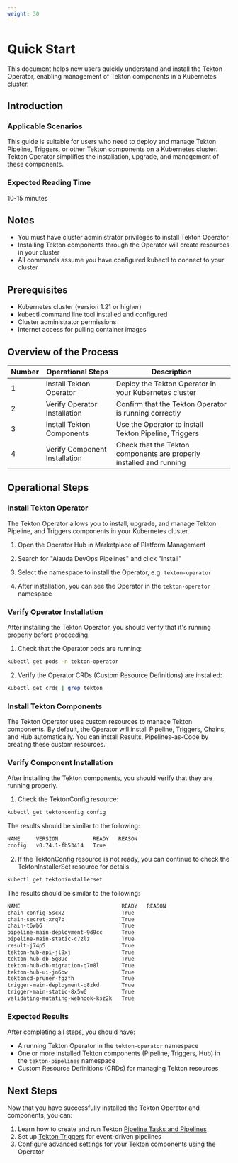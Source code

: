 ```yaml
---
weight: 30
---
```


# Quick Start

This document helps new users quickly understand and install the Tekton Operator, enabling management of Tekton components in a Kubernetes cluster.

## Introduction

### Applicable Scenarios

This guide is suitable for users who need to deploy and manage Tekton Pipeline, Triggers, or other Tekton components on a Kubernetes cluster. Tekton Operator simplifies the installation, upgrade, and management of these components.

### Expected Reading Time

10-15 minutes

## Notes

- You must have cluster administrator privileges to install Tekton Operator
- Installing Tekton components through the Operator will create resources in your cluster
- All commands assume you have configured kubectl to connect to your cluster

## Prerequisites

- Kubernetes cluster (version 1.21 or higher)
- kubectl command line tool installed and configured
- Cluster administrator permissions
- Internet access for pulling container images

## Overview of the Process

| Number | Operational Steps | Description |
|--------|-------------------|-------------|
| 1 | Install Tekton Operator | Deploy the Tekton Operator in your Kubernetes cluster |
| 2 | Verify Operator Installation | Confirm that the Tekton Operator is running correctly |
| 3 | Install Tekton Components | Use the Operator to install Tekton Pipeline, Triggers |
| 4 | Verify Component Installation | Check that the Tekton components are properly installed and running |

## Operational Steps

### Install Tekton Operator

The Tekton Operator allows you to install, upgrade, and manage Tekton Pipeline, and Triggers components in your Kubernetes cluster.

1. Open the Operator Hub in Marketplace of Platform Management

2. Search for "Alauda DevOps Pipelines" and click "Install"

3. Select the namespace to install the Operator, e.g. `tekton-operator`

4. After installation, you can see the Operator in the `tekton-operator` namespace

### Verify Operator Installation

After installing the Tekton Operator, you should verify that it's running properly before proceeding.

1. Check that the Operator pods are running:

  ```bash
  kubectl get pods -n tekton-operator
  ```

2. Verify the Operator CRDs (Custom Resource Definitions) are installed:

  ```bash
  kubectl get crds | grep tekton
  ```

### Install Tekton Components

The Tekton Operator uses custom resources to manage Tekton components.
By default, the Operator will install Pipeline, Triggers, Chains, and Hub automatically.
You can install Results, Pipelines-as-Code by creating these custom resources.


### Verify Component Installation

After installing the Tekton components, you should verify that they are running properly.

1. Check the TektonConfig resource:

  ```bash
  kubectl get tektonconfig config
  ```

  The results should be similar to the following:

  ```bash
  NAME     VERSION           READY   REASON
  config   v0.74.1-fb53414   True
  ```

2. If the TektonConfig resource is not ready, you can continue to check the TektonInstallerSet resource for details.

  ```bash
  kubectl get tektoninstallerset
  ```

  The results should be similar to the following:

  ```bash
  NAME                                READY   REASON
  chain-config-5scx2                  True
  chain-secret-xrq7b                  True
  chain-t6wb6                         True
  pipeline-main-deployment-9d9cc      True
  pipeline-main-static-c7zlz          True
  result-j74p5                        True
  tekton-hub-api-jl9xj                True
  tekton-hub-db-5g89c                 True
  tekton-hub-db-migration-q7m8l       True
  tekton-hub-ui-jn6bw                 True
  tektoncd-pruner-fgzfh               True
  trigger-main-deployment-q8zkd       True
  trigger-main-static-8x5w6           True
  validating-mutating-webhook-ksz2k   True
  ```

### Expected Results

After completing all steps, you should have:

- A running Tekton Operator in the `tekton-operator` namespace
- One or more installed Tekton components (Pipeline, Triggers, Hub) in the `tekton-pipelines` namespace
- Custom Resource Definitions (CRDs) for managing Tekton resources

## Next Steps

Now that you have successfully installed the Tekton Operator and components, you can:

1. Learn how to create and run Tekton [Pipeline Tasks and Pipelines](../pipelines/quick_start.mdx)
2. Set up [Tekton Triggers](../triggers/quick_start.mdx) for event-driven pipelines
3. Configure advanced settings for your Tekton components using the Operator